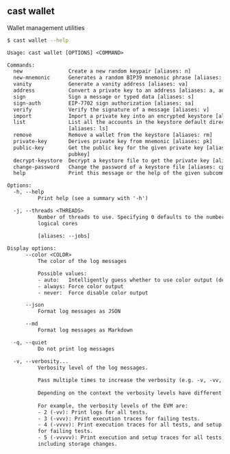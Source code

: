 ## cast wallet

Wallet management utilities

```bash
$ cast wallet --help
```

```txt
Usage: cast wallet [OPTIONS] <COMMAND>

Commands:
  new               Create a new random keypair [aliases: n]
  new-mnemonic      Generates a random BIP39 mnemonic phrase [aliases: nm]
  vanity            Generate a vanity address [aliases: va]
  address           Convert a private key to an address [aliases: a, addr]
  sign              Sign a message or typed data [aliases: s]
  sign-auth         EIP-7702 sign authorization [aliases: sa]
  verify            Verify the signature of a message [aliases: v]
  import            Import a private key into an encrypted keystore [aliases: i]
  list              List all the accounts in the keystore default directory
                    [aliases: ls]
  remove            Remove a wallet from the keystore [aliases: rm]
  private-key       Derives private key from mnemonic [aliases: pk]
  public-key        Get the public key for the given private key [aliases:
                    pubkey]
  decrypt-keystore  Decrypt a keystore file to get the private key [aliases: dk]
  change-password   Change the password of a keystore file [aliases: cp]
  help              Print this message or the help of the given subcommand(s)

Options:
  -h, --help
          Print help (see a summary with '-h')

  -j, --threads <THREADS>
          Number of threads to use. Specifying 0 defaults to the number of
          logical cores
          
          [aliases: --jobs]

Display options:
      --color <COLOR>
          The color of the log messages

          Possible values:
          - auto:   Intelligently guess whether to use color output (default)
          - always: Force color output
          - never:  Force disable color output

      --json
          Format log messages as JSON

      --md
          Format log messages as Markdown

  -q, --quiet
          Do not print log messages

  -v, --verbosity...
          Verbosity level of the log messages.
          
          Pass multiple times to increase the verbosity (e.g. -v, -vv, -vvv).
          
          Depending on the context the verbosity levels have different meanings.
          
          For example, the verbosity levels of the EVM are:
          - 2 (-vv): Print logs for all tests.
          - 3 (-vvv): Print execution traces for failing tests.
          - 4 (-vvvv): Print execution traces for all tests, and setup traces
          for failing tests.
          - 5 (-vvvvv): Print execution and setup traces for all tests,
          including storage changes.
```